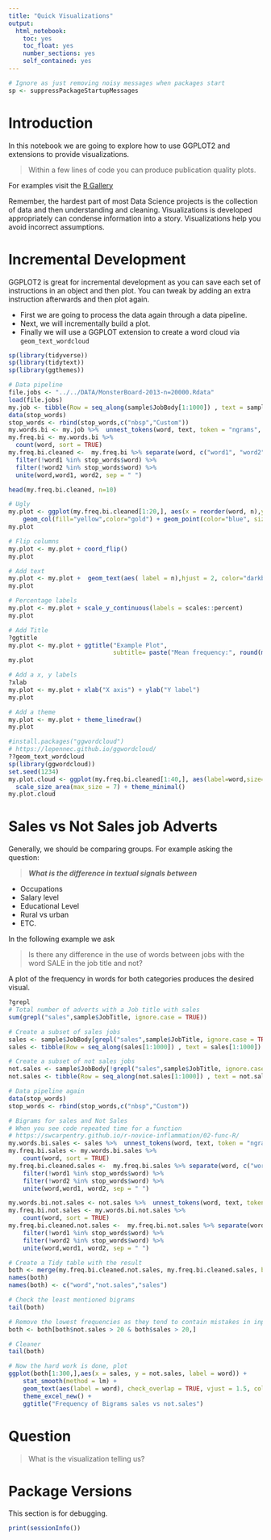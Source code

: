 ```yaml
---
title: "Quick Visualizations"
output: 
  html_notebook: 
    toc: yes
    toc_float: yes
    number_sections: yes
    self_contained: yes
---
```


```r
# Ignore as just removing noisy messages when packages start
sp <- suppressPackageStartupMessages
```

# Introduction

In this notebook we are going to explore how to use GGPLOT2 and extensions to provide visualizations. 

> Within a few lines of code you can produce publication quality plots.

For examples visit the [R Gallery](https://www.r-graph-gallery.com/ggplot2-package.html)

Remember, the hardest part of most Data Science projects is the collection of data and then understanding and cleaning. Visualizations is developed appropriately can condense information into a story. Visualizations help you avoid incorrect assumptions.

# Incremental Development

GGPLOT2 is great for incremental development as you can save each set of instructions in an object and then plot. You can tweak by adding an extra instruction afterwards and then plot again.

* First we are going to process the data again through a data pipeline. 
* Next, we will incrementally build a plot.
* Finally we will use a GGPLOT extension to create a word cloud via `geom_text_wordcloud`


```r
sp(library(tidyverse))
sp(library(tidytext))
sp(library(ggthemes))

# Data pipeline
file.jobs <- "../../DATA/MonsterBoard-2013-n=20000.Rdata"
load(file.jobs)
my.job <- tibble(Row = seq_along(sample$JobBody[1:1000]) , text = sample$JobBody[1:1000])
data(stop_words)
stop_words <- rbind(stop_words,c("nbsp","Custom"))
my.words.bi <- my.job %>%  unnest_tokens(word, text, token = "ngrams", n = 2)
my.freq.bi <- my.words.bi %>%
  count(word, sort = TRUE) 
my.freq.bi.cleaned <-  my.freq.bi %>% separate(word, c("word1", "word2"), sep = " ") %>% 
  filter(!word1 %in% stop_words$word) %>%
  filter(!word2 %in% stop_words$word) %>% 
  unite(word,word1, word2, sep = " ")

head(my.freq.bi.cleaned, n=10)

# Ugly
my.plot <- ggplot(my.freq.bi.cleaned[1:20,], aes(x = reorder(word, n),y=n)) +
    geom_col(fill="yellow",color="gold") + geom_point(color="blue", size=5)
my.plot

# Flip columns
my.plot <- my.plot + coord_flip()
my.plot

# Add text
my.plot <- my.plot +  geom_text(aes( label = n),hjust = 2, color="darkblue") 
my.plot

# Percentage labels
my.plot <- my.plot + scale_y_continuous(labels = scales::percent)
my.plot

# Add Title
?ggtitle
my.plot <- my.plot + ggtitle("Example Plot", 
                             subtitle= paste("Mean frequency:", round(mean(my.freq.bi$n))))
my.plot

# Add a x, y labels
?xlab
my.plot <- my.plot + xlab("X axis") + ylab("Y label")
my.plot

# Add a theme
my.plot <- my.plot + theme_linedraw()
my.plot

#install.packages("ggwordcloud")
# https://lepennec.github.io/ggwordcloud/
??geom_text_wordcloud
sp(library(ggwordcloud))
set.seed(1234)
my.plot.cloud <- ggplot(my.freq.bi.cleaned[1:40,], aes(label=word,size=n)) + geom_text_wordcloud(shape="star", color="darkblue") +
  scale_size_area(max_size = 7) + theme_minimal() 
my.plot.cloud

```

# Sales vs Not Sales job Adverts

Generally, we should be comparing groups. For example asking the question:

> ***What is the difference in textual signals between***

* Occupations
* Salary level
* Educational Level
* Rural vs urban
* ETC.

In the following example we ask

> Is there any difference in the use of words between jobs with the word SALE in the job title and not? 

A plot of the frequency in words for both categories produces the desired visual.


```r
?grepl
# Total number of adverts with a Job title with sales
sum(grepl("sales",sample$JobTitle, ignore.case = TRUE))

# Create a subset of sales jobs
sales <- sample$JobBody[grepl("sales",sample$JobTitle, ignore.case = TRUE)]
sales <- tibble(Row = seq_along(sales[1:1000]) , text = sales[1:1000])

# Create a subset of not sales jobs
not.sales <- sample$JobBody[!grepl("sales",sample$JobTitle, ignore.case = TRUE)]
not.sales <- tibble(Row = seq_along(not.sales[1:1000]) , text = not.sales[1:1000])

# Data pipeline again
data(stop_words)
stop_words <- rbind(stop_words,c("nbsp","Custom"))

# Bigrams for sales and Not Sales
# When you see code repeated time for a function
# https://swcarpentry.github.io/r-novice-inflammation/02-func-R/
my.words.bi.sales <- sales %>%  unnest_tokens(word, text, token = "ngrams", n = 2)
my.freq.bi.sales <- my.words.bi.sales %>%
    count(word, sort = TRUE) 
my.freq.bi.cleaned.sales <-  my.freq.bi.sales %>% separate(word, c("word1", "word2"), sep = " ") %>% 
    filter(!word1 %in% stop_words$word) %>%
    filter(!word2 %in% stop_words$word) %>% 
    unite(word,word1, word2, sep = " ")

my.words.bi.not.sales <- not.sales %>%  unnest_tokens(word, text, token = "ngrams", n = 2)
my.freq.bi.not.sales <- my.words.bi.not.sales %>%
    count(word, sort = TRUE) 
my.freq.bi.cleaned.not.sales <-  my.freq.bi.not.sales %>% separate(word, c("word1", "word2"), sep = " ") %>% 
    filter(!word1 %in% stop_words$word) %>%
    filter(!word2 %in% stop_words$word) %>% 
    unite(word,word1, word2, sep = " ")

# Create a Tidy table with the result
both <- merge(my.freq.bi.cleaned.not.sales, my.freq.bi.cleaned.sales, by="word")
names(both)
names(both) <- c("word","not.sales","sales")

# Check the least mentioned bigrams
tail(both)

# Remove the lowest frequencies as they tend to contain mistakes in input
both <- both[both$not.sales > 20 & both$sales > 20,]

# Cleaner
tail(both)

# Now the hard work is done, plot
ggplot(both[1:300,],aes(x = sales, y = not.sales, label = word)) +
    stat_smooth(method = lm) +
    geom_text(aes(label = word), check_overlap = TRUE, vjust = 1.5, color="darkblue") +
    theme_excel_new() +
    ggtitle("Frequency of Bigrams sales vs not.sales")
```
# Question

> What is the visualization telling us?


# Package Versions

This section is for debugging.

```r
print(sessionInfo())
```

